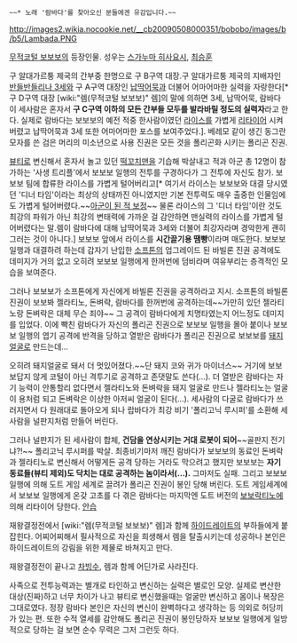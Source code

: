  ~~* 노래 '람바다'를 찾아오신 분들에겐 유감입니다.~~

http://images2.wikia.nocookie.net/__cb20090508000351/bobobo/images/b/b5/Lambada.PNG 

[[무적코털 보보보]]의 등장인물. 성우는 [[스가누마 히사요시]], [[최승훈]]

구 알대가르퉁 제국의 간부중 한명으로 구 B구역 대장.구 알대가르퉁 제국의 지배자인 [[반들반들리나 3세]]와 구 A구역 대장인 [[납딱어묵]]과 더불어 어마어마한 실력을 자랑한다[* 구 D구역 대장 [wiki:"렘(무적코털 보보보)" 렘]의 말에 의하면 3세, 납딱어묵, 람바다 이 세사람은 혼자서 '''구 C구역 이하의 모든 간부들 모두를 발라바릴 정도의 실력자'''라고 한다. 실제로 람바다는 보보보의 예전 적중 한사람이였던 [[라이스]]를 가볍게 [[리타이어]] 시켜버렸고 납딱어묵과 3세 또한 어마어마한 포스를 보여주었다.]. 베레모 같이 생긴 동그란 모자를 쓴 검은 머리의 미소년으로 사용 진권은 모든 것을 폴리곤화 시키는 폴리곤 진권.

[[뷰티]]로 변신해서 혼자서 놀고 있던 [[떡꼬치맨]]을 기습해 박살내고 적과 아군 총 12명이 참가하는 '사생 트리플'에서 보보보 일행의 전투를 구경하다가 그 전투에 자신도 참가. 보보보 팀에 합류한 라이스를 가볍게 털어버리고[* 여기서 라이스는 보보보와 대결 당시였던 '디너 타임'이라는 최상의 상태까진 아니였지만 기본 전투력도 매우 출중한 인물임에도 가볍게 털어버렸다.~~[[아군이 된 적 보정]]~~ 물론 라이스의 그 '디너 타임'이란 것도 최강의 파워가 아닌 최강의 변태력에 가까운 걸 감안하면 맨실력의 라이스를 가볍게 털어버렸다는 말.렘이 람바다에 대해 납딱어묵과 3세와 더불어 최강자라며 경악한게 괜히 그러는 것이 아니다.] 보보보 앞에서 라이스를 '''시간끌기용 땜빵'''이라며 매도한다. 보보보 일행과 대결하려 하는데 갑자기 난입한 [[소프톤]]의 업그레이드 된 바빌론 진권 공격에도 데미지가 거의 없고 오히려 보보보 일행에게 한꺼번에 덤비라며 여유부리는 층격적인 모습을 보여준다.

그러나 보보보가 소프톤에게 자신에게 바빌론 진권을 공격하라고 지시. 소프톤의 바빌론 진권이 보보봐 젤라티노, 돈벼락, 람바다를 한꺼번에 공격하는데~~가만히 있던 젤라티노랑 돈벼락은 대체 무슨 죄야~~ 그 공격이 람바다에게 치명타였는지 어느정도 데미지를 입었다. 이에 빡친 람바다가 자신의 폴리곤 진권으로 보보보 일행을 몰아 붙이나 보보보 일행의 엽기 공격에 반격을 당하고 열받은 람바다가 폴리곤 진권으로 보보보를 [[돼지]]얼굴로 만드는데…

오히려 돼지얼굴로 돼서 더 멋있어졌다.~~단 돼지 코와 귀가 마이너스~~ 거기에 보보보답지 않게 코털이 아닌 격투기로 공격하고 존댓말도 쓴다(…). 더 열받은 람바다는 자기 능력이 안통할리 없다면서 젤라티노와 돈벼락을 돼지 얼굴로 만드나 젤라티노는 얼굴이 용처럼 되고 돈벼락은 이상한 아저씨 얼굴이 된다(…). 세사람의 다굴로 람바다가 쓰러지면서 다 원래대로 돌아오게 되나 랍바다가 최강 비기 '폴리고닉 루시퍼'를 소환해 세사람을 널판지처럼 만들어 버린다.

그러나 널판지가 된 세사람이 합체, '''건담을 연상시키는 거대 로봇이 되어'''~~골판지 전기냐?!~~ 폴리고닉 루시퍼를 박살. 최종비기마저 깨진 람바다가 보보보의 동료인 돈벼락과 젤라티노로 변신해서 어떻게든 공격 당하는 거라도 막으려고 했지만 보보보는 '''자기 동료들(뷰티 제외)도 닥치는 대로 공격하는 놈이라서(…).''' 그마저도 실패. 그리고 보보보 일행에 의해 도트 게임 세계로 끌려가 폴리곤 진권이 봉인 당해 버린다. 도트 게임세계에서 보보보 일행에게 온갖 고초를 다 겪은 람바다는 마지막엔 도트 버전의 [[보보락티노]]에 의해 리타이어 당한다. [[안습]]

재왕결정전에서 [wiki:"렘(무적코털 보보보)" 렘]과 함께 [[하이드레이트]]의 부하들에게 붙잡힌다. 어찌어찌해서 필사적으로 자신을 희생해서 렘을 탈출시키는데 성공하나 본인은 하이드레이트의 강림을 위한 제물로 바쳐지고 만다.

재왕결정전이 끝나고 [[차빙수]], 렘과 함께 어딘가로 사라진다.

사족으로 전투능력과는 별개로 타인하고 변신하는 실력은 별로인 모양. 실제로 변산한 대상(진짜)하고 너무 차이가 나고 뷰티로 변신했을때는 얼굴만 변신하고 몸이나 복장은 그대로였다. 정장 람바다 본인은 자신의 변신이 완벽하다고 생각하는 등 의외로 허당끼가 있는 편. 또한 수적 열세를 감안해도 폴리곤 진권이 봉인당하자 보보보 일행에게 일방적으로 당하는 걸 보면 순수 무력은 그저 그런듯 하다.
